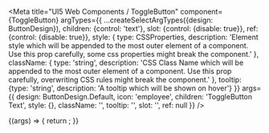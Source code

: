 

<Meta
    title="UI5 Web Components / ToggleButton"
    component={ToggleButton}
    argTypes={{
        ...createSelectArgTypes({design: ButtonDesign}),
        children: {control: 'text'},
        slot: {control: {disable: true}},
        ref: {control: {disable: true}},
        style: {
            type: CSSProperties,
            description:
                'Element style which will be appended to the most outer element of a component. Use this prop carefully, some css properties might break the component.'
        },
        className: {
            type: 'string',
            description:
                'CSS Class Name which will be appended to the most outer element of a component. Use this prop carefully, overwriting CSS rules might break the component.'
        },
        tooltip: {type: 'string', description: 'A tooltip which will be shown on hover'}
    }}
    args={{
        design: ButtonDesign.Default,
        icon: 'employee',
        children: 'ToggleButton Text',
        style: {},
        className: '',
        tooltip: '',
        slot: '',
        ref: null
    }}
/>

<DocsHeader/>

<Canvas>
    <Story name="Default">
        {(args) => {
            return <ToggleButton {...args} />;
        }}
    </Story>
</Canvas>

<ArgsTable story="."/>
